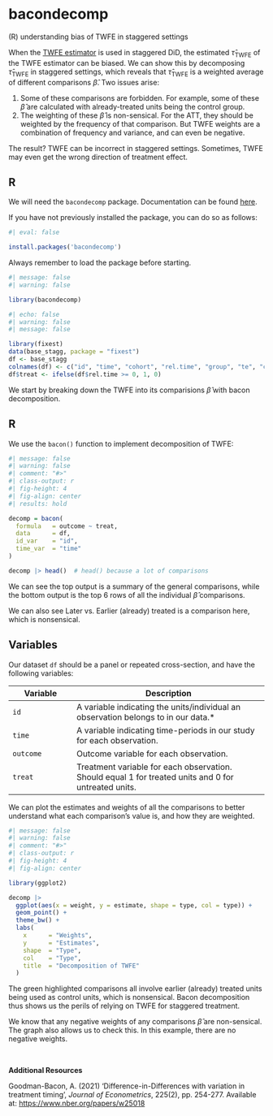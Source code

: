 # bacondecomp {.unnumbered}

::: small
\(R\) understanding bias of TWFE in staggered settings
:::

When the [TWFE estimator](twfe.qmd) is used in staggered DiD, the estimated $\hat\tau_\text{TWFE}$ of the TWFE estimator can be biased. We can show this by decomposing $\hat\tau_\text{TWFE}$ in staggered settings, which reveals that $\hat\tau_\text{TWFE}$ is a weighted average of different comparisons $\hat\beta$. Two issues arise:

1.  Some of these comparisons are forbidden. For example, some of these $\hat\beta$ are calculated with already-treated units being the control group.
2.  The weighting of these $\hat\beta$ is non-sensical. For the ATT, they should be weighted by the frequency of that comparison. But TWFE weights are a combination of frequency and variance, and can even be negative.

The result? TWFE can be incorrect in staggered settings. Sometimes, TWFE may even get the wrong direction of treatment effect.

::: panel-tabset
## R

We will need the `bacondecomp` package. Documentation can be found [here](https://github.com/evanjflack/bacondecomp).

If you have not previously installed the package, you can do so as follows:

```r
#| eval: false

install.packages('bacondecomp')
```

Always remember to load the package before starting.

```r
#| message: false
#| warning: false

library(bacondecomp)
```
:::

```r
#| echo: false
#| warning: false
#| message: false

library(fixest)
data(base_stagg, package = "fixest")
df <- base_stagg
colnames(df) <- c("id", "time", "cohort", "rel.time", "group", "te", "covar", "outcome")
df$treat <- ifelse(df$rel.time >= 0, 1, 0)
```

We start by breaking down the TWFE into its comparisions $\hat\beta$ with bacon decomposition.

::: panel-tabset
## R

We use the `bacon()` function to implement decomposition of TWFE:

```r
#| message: false
#| warning: false
#| comment: "#>"
#| class-output: r
#| fig-height: 4
#| fig-align: center
#| results: hold

decomp = bacon(
  formula   = outcome ~ treat,
  data      = df,
  id_var    = "id",
  time_var  = "time"
)

decomp |> head()  # head() because a lot of comparisons
```

We can see the top output is a summary of the general comparisons, while the bottom output is the top 6 rows of all the individual $\hat\beta$ comparisons.

We can also see Later vs. Earlier (already) treated is a comparison here, which is nonsensical.

## Variables

Our dataset `df` should be a panel or repeated cross-section, and have the following variables:

| Variable  | Description                                                                                          |
|------------------|------------------------------------------------------|
| `id`      | A variable indicating the units/individual an observation belongs to in our data.\*                  |
| `time`    | A variable indicating time-periods in our study for each observation.                                |
| `outcome` | Outcome variable for each observation.                                                               |
| `treat`   | Treatment variable for each observation. Should equal 1 for treated units and 0 for untreated units. |
:::

We can plot the estimates and weights of all the comparisons to better understand what each comparison's value is, and how they are weighted.

```r
#| message: false
#| warning: false
#| comment: "#>"
#| class-output: r
#| fig-height: 4
#| fig-align: center

library(ggplot2)

decomp |>
  ggplot(aes(x = weight, y = estimate, shape = type, col = type)) +
  geom_point() +
  theme_bw() +
  labs(
    x      = "Weights",
    y      = "Estimates",
    shape  = "Type",
    col    = "Type",
    title  = "Decomposition of TWFE"
  )
```

The green highlighted comparisons all involve earlier (already) treated units being used as control units, which is nonsensical. Bacon decomposition thus shows us the perils of relying on TWFE for staggered treatment.

We know that any negative weights of any comparisons $\hat\beta$ are non-sensical. The graph also allows us to check this. In this example, there are no negative weights.

<br />

**Additional Resources**

Goodman-Bacon, A. (2021) 'Difference-in-Differences with variation in treatment timing', *Journal of Econometrics*, 225(2), pp. 254-277. Available at: <https://www.nber.org/papers/w25018>
